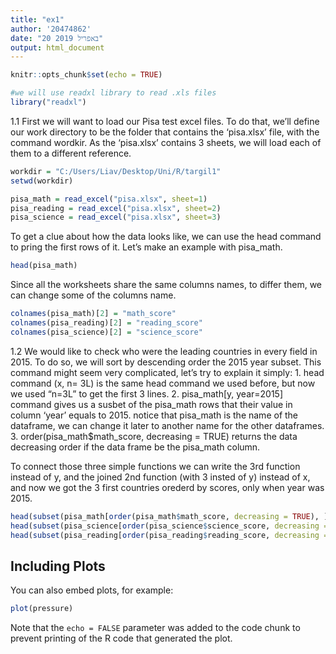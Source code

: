 ```yaml
---
title: "ex1"
author: '20474862'
date: "20 באפריל 2019"
output: html_document
---
```


```r
knitr::opts_chunk$set(echo = TRUE)

#we will use readxl library to read .xls files
library("readxl")
```

1.1 First we will want to load our Pisa test excel files. To do that, we'll define our work directory to be the folder that contains the 'pisa.xlsx' file, with the command wordkir.
As the 'pisa.xlsx' contains 3 sheets, we will load each of them to a different reference.

```r
workdir = "C:/Users/Liav/Desktop/Uni/R/targil1"
setwd(workdir)

pisa_math = read_excel("pisa.xlsx", sheet=1)
pisa_reading = read_excel("pisa.xlsx", sheet=2)
pisa_science = read_excel("pisa.xlsx", sheet=3)

```

To get a clue about how the data looks like, we can use the head command to pring the first rows of it. Let's make an example with pisa_math.

```r
head(pisa_math)
```

Since all the worksheets share the same columns names, to differ them, we can change some of the columns name.
```r
colnames(pisa_math)[2] = "math_score"
colnames(pisa_reading)[2] = "reading_score"
colnames(pisa_science)[2] = "science_score"  

```

1.2 We would like to check who were the leading countries in every field in 2015. To do so, we will sort by descending order the 2015 year subset. This command might seem very complicated, let's try to explain it simply:
1. head command (x, n= 3L) is the same head command we used before, but now we used "n=3L" to get the first 3 lines.
2. pisa_math[y, year=2015] command gives us a susbet of the pisa_math rows that their value in column 'year' equals to 2015.
   notice that pisa_math is the name of the dataframe, we can change it later to another name for the other dataframes.
3. order(pisa_math$math_score, decreasing = TRUE) returns the data decreasing order if the data frame be the pisa_math column.

To connect those three simple functions we can write the 3rd function instead of y, and the joined 2nd function (with 3 insted of y) instead of x, and now we got the 3 first countries orederd by scores, only when year was 2015.
```r
head(subset(pisa_math[order(pisa_math$math_score, decreasing = TRUE), ], year == 2015), n=3L)
head(subset(pisa_science[order(pisa_science$science_score, decreasing = TRUE), ], year == 2015), n=3L)
head(subset(pisa_reading[order(pisa_reading$reading_score, decreasing = TRUE), ], year == 2015), n=3L)

```
## Including Plots

You can also embed plots, for example:

```r
plot(pressure)
```

Note that the `echo = FALSE` parameter was added to the code chunk to prevent printing of the R code that generated the plot.



